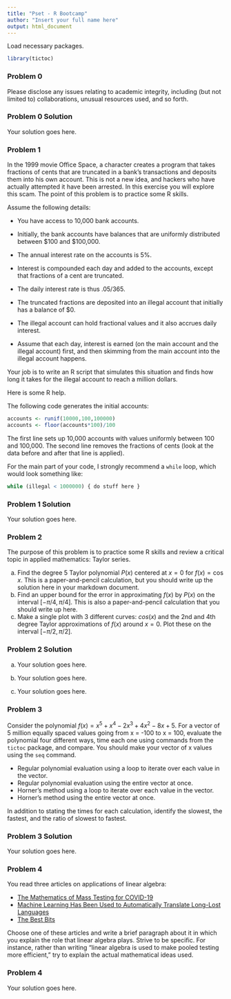 ```yaml
---
title: "Pset - R Bootcamp"
author: "Insert your full name here"
output: html_document
---
```


Load necessary packages.

```r
library(tictoc)
```

### Problem 0

Please disclose any issues relating to academic integrity, including (but not limited to) collaborations, unusual resources used, and so forth.

### Problem 0 Solution

Your solution goes here.

### Problem 1

In the 1999 movie Office Space, a character creates a program that takes fractions of cents that are truncated in a bank's transactions and deposits them into his own account. This is not a new idea, and hackers who have actually attempted it have been arrested. In this exercise you will explore this scam. The point of this problem is to practice some R skills.

Assume the following details:

* You have access to 10,000 bank accounts.

* Initially, the bank accounts have balances that are uniformly distributed between $100 and $100,000.

* The annual interest rate on the accounts is 5%.

* Interest is compounded each day and added to the accounts, except that fractions of a cent are truncated.

* The daily interest rate is thus .05/365.

* The truncated fractions are deposited into an illegal account that initially has a balance of $0.

* The illegal account can hold fractional values and it also accrues daily interest.

* Assume that each day, interest is earned (on the main account and the illegal account) first, and then skimming from the main account into the illegal account happens.

Your job is to write an R script that simulates this situation and finds how long it takes for the illegal account to reach a million dollars.

Here is some R help.

The following code generates the initial accounts:
```r
accounts <- runif(10000,100,100000)
accounts <- floor(accounts*100)/100
```
The first line sets up 10,000 accounts with values uniformly between 100 and 100,000. The second line removes the fractions of cents (look at the data before and after that line is applied).

For the main part of your code, I strongly recommend a `while` loop, which would look something like:
```r
while (illegal < 1000000) { do stuff here }
```

### Problem 1 Solution

Your solution goes here.

### Problem 2

The purpose of this problem is to practice some R skills and review a critical topic in applied mathematics: Taylor series.

a. Find the degree 5 Taylor polynomial $P(x)$ centered at $x = 0$ for $f(x) = \cos x$. This is a paper-and-pencil calculation, but you should write up the solution here in your markdown document.
b. Find an upper bound for the error in approximating $f(x)$ by $P(x)$ on the interval $[-\pi/4,\pi/4]$. This is also a paper-and-pencil calculation that you should write up here.
c. Make a single plot with 3 different curves: $cos(x)$ and the 2nd and 4th degree Taylor approximations of $f(x)$ around $x=0$. Plot these on the interval $[-\pi/2,\pi/2]$.

### Problem 2 Solution

a. Your solution goes here.

b. Your solution goes here.

c. Your solution goes here.

### Problem 3

Consider the polynomial $f(x) = x^5 + x^4 - 2x^3 + 4x^2 - 8x + 5$. For a vector of 5 million equally spaced values going from x = -100 to x = 100, evaluate the polynomial four different ways, time each one using commands from the `tictoc` package, and compare. You should make your vector of x values using the `seq` command.

* Regular polynomial evaluation using a loop to iterate over each value in the vector.
* Regular polynomial evaluation using the entire vector at once.
* Horner's method using a loop to iterate over each value in the vector.
* Horner's method using the entire vector at once.

In addition to stating the times for each calculation, identify the slowest, the fastest, and the ratio of slowest to fastest.

### Problem 3 Solution

Your solution goes here.

### Problem 4

You read three articles on applications of linear algebra:

* [The Mathematics of Mass Testing for COVID-19](https://sinews.siam.org/Details-Page/the-mathematics-of-mass-testing-for-covid-19)
* [Machine Learning Has Been Used to Automatically Translate Long-Lost Languages](https://www.technologyreview.com/2019/07/01/65601/machine-learning-has-been-used-to-automatically-translate-long-lost-languages/)
* [The Best Bits](https://www.americanscientist.org/article/the-best-bits)

Choose one of these articles and write a brief paragraph about it in which you explain the role that linear algebra plays. Strive to be specific. For instance, rather than writing "linear algebra is used to make pooled testing more efficient," try to explain the actual mathematical ideas used.

### Problem 4

Your solution goes here.